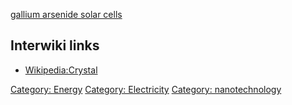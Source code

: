 {{stub}}
[[gallium arsenide solar cells]]
== Interwiki links ==

* [[Wikipedia:Crystal]]

[[Category: Energy]][[Category: Electricity]][[Category: nanotechnology]]